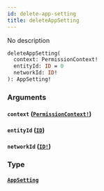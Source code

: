 ```yaml
---
id: delete-app-setting
title: deleteAppSetting
---
```


No description

```graphql
deleteAppSetting(
  context: PermissionContext!
  entityId: ID = 0
  networkId: ID!
): AppSetting!

```

### Arguments

#### `context` ([`PermissionContext!`](/docs/graphql/enums/permission-context))

#### `entityId` ([`ID`](/docs/graphql/scalars/id))

#### `networkId` ([`ID!`](/docs/graphql/scalars/id))

### Type

#### [`AppSetting`](/docs/graphql/objects/app-setting)
